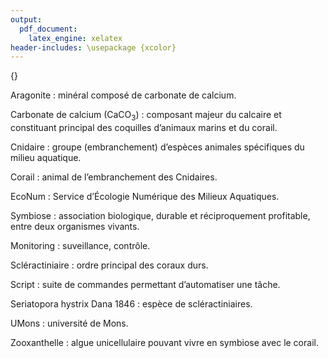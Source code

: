 ```yaml
---
output: 
  pdf_document:
    latex_engine: xelatex
header-includes: \usepackage {xcolor}
---
```


\textcolor{white}{.}


\Huge 
{\bf Lexique}
\vspace{1 cm}


\normalsize
Aragonite : minéral composé de carbonate de calcium.

Carbonate de calcium (CaCO~3~) : composant majeur du calcaire et constituant principal des coquilles d'animaux marins et du corail.

Cnidaire : groupe (embranchement) d'espèces animales spécifiques du milieu aquatique.

Corail : animal de l'embranchement des Cnidaires.

EcoNum : Service d'Écologie Numérique des Milieux Aquatiques.

Symbiose : association biologique, durable et réciproquement profitable, entre deux organismes vivants.

Monitoring : suveillance, contrôle.

Scléractiniaire : ordre principal des coraux durs.

Script : suite de commandes permettant d'automatiser une tâche.

Seriatopora hystrix Dana 1846 : espèce de scléractiniaires.

UMons : université de Mons.

Zooxanthelle : algue unicellulaire pouvant vivre en symbiose avec le corail.


\null
\newpage
